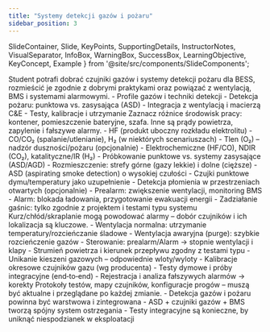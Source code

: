 ```yaml
---
title: "Systemy detekcji gazów i pożaru"
sidebar_position: 3
---
```


  SlideContainer, 
  Slide, 
  KeyPoints, 
  SupportingDetails, 
  InstructorNotes,
  VisualSeparator,
  InfoBox,
  WarningBox,
  SuccessBox,
  LearningObjective,
  KeyConcept,
  Example
} from '@site/src/components/SlideComponents';

<SlideContainer>

<Slide title="🎯 Cel sekcji: Detekcja gazów i pożaru" type="info">

<LearningObjective>
Student potrafi dobrać czujniki gazów i systemy detekcji pożaru dla BESS, rozmieścić je zgodnie z dobrymi praktykami oraz powiązać z wentylacją, BMS i systemami alarmowymi.
</LearningObjective>

<KeyPoints title="📋 Zakres">
- Profile gazów i techniki detekcji
- Detekcja pożaru: punktowa vs. zasysająca (ASD)
- Integracja z wentylacją i macierzą C&E
- Testy, kalibracje i utrzymanie
</KeyPoints>

<InstructorNotes>
Zaznacz różnice środowisk pracy: kontener, pomieszczenie bateryjne, szafa. Inne są prądy powietrza, zapylenie i fałszywe alarmy.
</InstructorNotes>

</Slide>

<VisualSeparator type="default" />

<Slide title="🧪 Gazy i dobór czujników" type="info">

<KeyPoints title="🧭 Co detektować">
- HF (produkt uboczny rozkładu elektrolitu)
- CO/CO₂ (spalanie/utlenianie), H₂ (w niektórych scenariuszach)
- Tlen (O₂) – nadzór duszności/pożaru (opcjonalnie)
</KeyPoints>

<SupportingDetails title="🧰 Technologie czujników">
- Elektrochemiczne (HF/CO), NDIR (CO₂), katalityczne/IR (H₂)
- Próbkowanie punktowe vs. systemy zasysające (ASD/AGD)
- Rozmieszczenie: strefy górne (gazy lekkie) i dolne (cięższe)
</SupportingDetails>

</Slide>

<VisualSeparator type="technical" />

<Slide title="🔥 Detekcja pożaru w BESS" type="warning">

<KeyPoints title="📟 Rozwiązania">
- ASD (aspirating smoke detection) o wysokiej czułości
- Czujki punktowe dymu/temperatury jako uzupełnienie
- Detekcja płomienia w przestrzeniach otwartych (opcjonalnie)
</KeyPoints>

<SupportingDetails title="🧩 Integracja i logika">
- Prealarm: zwiększenie wentylacji, monitoring BMS
- Alarm: blokada ładowania, przygotowanie ewakuacji energii
- Zadziałanie gaśnic: tylko zgodnie z projektem i testami typu systemu
</SupportingDetails>

<WarningBox title="⚠️ Fałszywe alarmy">
Kurz/chłód/skraplanie mogą powodować alarmy – dobór czujników i ich lokalizacja są kluczowe.
</WarningBox>

</Slide>

<VisualSeparator type="default" />

<Slide title="🌬️ Wentylacja i odprowadzanie gazów" type="tip">

<KeyPoints title="🛠️ Założenia">
- Wentylacja normalna: utrzymanie temperatury/rozcieńczanie śladowe
- Wentylacja awaryjna (purge): szybkie rozcieńczenie gazów
- Sterowanie: prealarm/Alarm → stopnie wentylacji i klapy
</KeyPoints>

<SupportingDetails title="📐 Projektowanie">
- Strumień powietrza i kierunek przepływu zgodny z testami typu
- Unikanie kieszeni gazowych – odpowiednie wloty/wyloty
</SupportingDetails>

</Slide>

<VisualSeparator type="technical" />

<Slide title="🔧 Utrzymanie i testy" type="success">

<KeyPoints title="🧪 Procedury">
- Kalibracje okresowe czujników gazu (wg producenta)
- Testy dymowe i próby integracyjne (end‑to‑end)
- Rejestracja i analiza fałszywych alarmów → korekty
</KeyPoints>

<InfoBox title="ℹ️ Dokumentacja">
Protokoły testów, mapy czujników, konfiguracje progów – muszą być aktualne i przeglądane po każdej zmianie.
</InfoBox>

</Slide>

<VisualSeparator type="energy" />

<Slide title="✅ Podsumowanie" type="tip">

<KeyPoints title="Kluczowe wnioski">
- Detekcja gazów i pożaru powinna być warstwowa i zintegrowana
- ASD + czujniki gazów + BMS tworzą spójny system ostrzegania
- Testy integracyjne są konieczne, by uniknąć niespodzianek w eksploatacji
</KeyPoints>

</Slide>

</SlideContainer>


